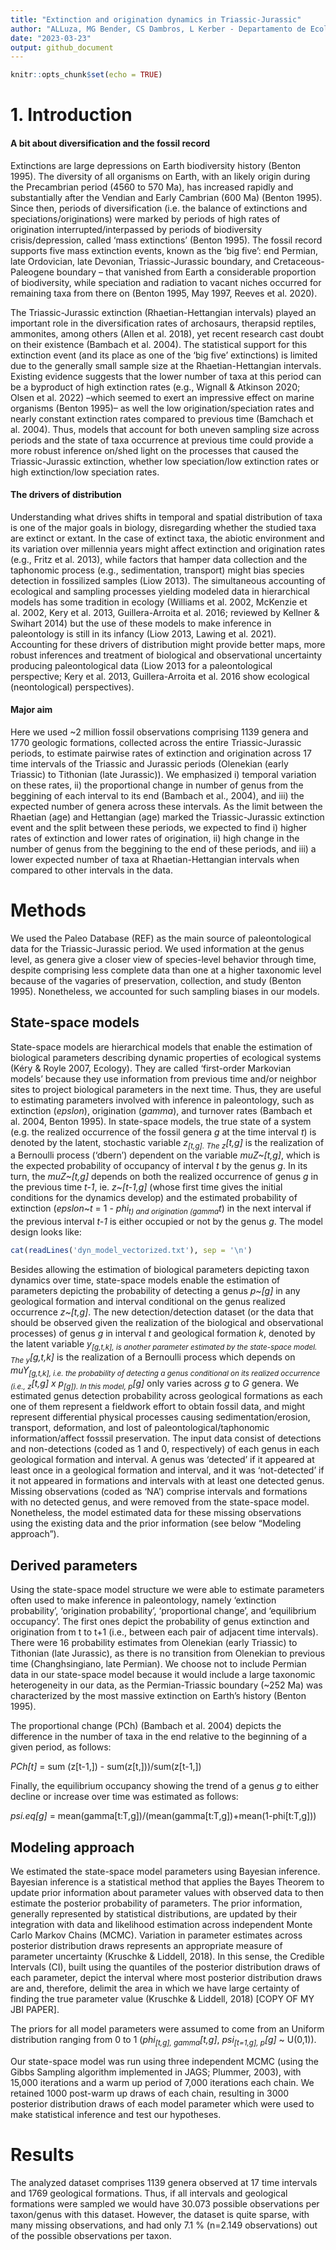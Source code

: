 ```yaml
---
title: "Extinction and origination dynamics in Triassic-Jurassic"
author: "ALLuza, MG Bender, CS Dambros, L Kerber - Departamento de Ecologia e Evolução, Universidade Federal de Santa Maria"
date: "2023-03-23"
output: github_document
---
```


<!-- README.md is generated from README.Rmd. Please edit that file -->

<!-- badges: start -->
<!-- badges: end -->

```r
knitr::opts_chunk$set(echo = TRUE)
```


# 1. Introduction

#### A bit about diversification and the fossil record
Extinctions are large depressions on Earth biodiversity history (Benton 1995). The diversity of all organisms on Earth, with an likely origin during the Precambrian period (4560 to 570 Ma), has increased rapidly and substantially after the Vendian and Early Cambrian (600 Ma) (Benton 1995). Since then, periods of diversification (i.e. the balance of extinctions and speciations/originations) were marked by periods of high rates of origination interrupted/interpassed by periods of biodiversity crisis/depression, called 'mass extinctions' (Benton 1995). The fossil record supports five mass extinction events, known as the 'big five': end Permian, late Ordovician, late Devonian, Triassic-Jurassic boundary, and Cretaceous-Paleogene boundary -- that  vanished from Earth a considerable proportion of biodiversity, while speciation and radiation to vacant niches occurred for remaining taxa from there on (Benton 1995, May 1997, Reeves et al. 2020).
  
The Triassic-Jurassic extinction (Rhaetian-Hettangian intervals) played an important role in the diversification rates of archosaurs, therapsid reptiles, ammonites, among others (Allen et al. 2018), yet recent research cast doubt on their existence (Bambach et al. 2004). The statistical support for this extinction event (and its place as one of the 'big five' extinctions) is limited due to the generally small sample size at the Rhaetian-Hettangian intervals. Existing evidence suggests that the lower number of taxa at this period can be a byproduct of high extinction rates (e.g., Wignall & Atkinson 2020; Olsen et al. 2022) --which seemed to exert an impressive effect on marine organisms (Benton 1995)-- as well the low origination/speciation rates and nearly constant extinction rates compared to previous time (Bamchach et al. 2004). Thus, models that account for both uneven sampling size across periods and the state of taxa occurrence at previous time could provide a more robust inference on/shed light on the processes that caused the Triassic-Jurassic extinction, whether low speciation/low extinction rates or high extinction/low speciation rates.
    
#### The drivers of distribution
Understanding what drives shifts in temporal and spatial distribution of taxa is one of the major goals in biology, disregarding whether the studied taxa are extinct or extant. In the case of extinct taxa, the abiotic environment and its variation over millennia years might affect extinction and origination rates (e.g., Fritz et al. 2013), while factors that hamper data collection and the taphonomic process (e.g., sedimentation, transport) might bias species detection in fossilized samples (Liow 2013). The simultaneous accounting of ecological and sampling processes yielding modeled data in hierarchical models has some tradition in ecology (Williams et al. 2002, McKenzie et al. 2002, Kery et al. 2013, Guillera-Arroita et al. 2016; reviewed by Kellner & Swihart 2014) but the use of these models to make inference in paleontology is still in its infancy (Liow 2013, Lawing et al. 2021). Accounting for these drivers of distribution might provide better maps, more robust inferences and treatment of biological and observational uncertainty producing paleontological data (Liow 2013 for a paleontological perspective; Kery et al. 2013, Guillera-Arroita et al. 2016 show ecological (neontological) perspectives).
    
#### Major aim
Here we used ~2 million fossil observations comprising 1139 genera and 1770 geologic formations, collected across the entire Triassic-Jurassic periods, to estimate pairwise rates of extinction and origination across 17 time intervals of the Triassic and Jurassic periods (Olenekian (early Triassic) to Tithonian (late Jurassic)). We emphasized i) temporal variation on these rates, ii) the proportional change in number of genus from the beggining of each interval to its end (Bambach et al., 2004), and iii) the expected number of genera across these intervals. As the limit between the Rhaetian (age) and Hettangian (age) marked the Triassic-Jurassic extinction event and the split between these periods, we expected to find i) higher rates of extinction and lower rates of origination, ii) high change in the number of genus from the beggining to the end of these periods, and iii) a lower expected number of taxa at Rhaetian-Hettangian intervals when compared to other intervals in the data.    


# Methods
We used the Paleo Database (REF) as the main source of paleontological data for the Triassic-Jurassic period. We used information at the genus level, as genera give a closer view of species-level behavior through time, despite comprising less complete data than one at a higher taxonomic level because of the vagaries of preservation, collection, and study (Benton 1995). Nonetheless, we accounted for such sampling biases in our models.

## State-space models

State-space models are hierarchical models that enable the estimation of biological parameters describing dynamic properties of ecological systems (Kéry & Royle 2007, Ecology). They are called 'first-order Markovian models' because they use information from previous time and/or neighbor sites to project biological parameters in the next time. Thus, they are useful to estimating parameters involved with inference in paleontology, such as extinction (*epslon*), origination (*gamma*), and turnover rates (Bambach et al. 2004, Benton 1995). In state-space models, the true state of a system (e.g. the realized occurrence of the fossil genera *g* at the time interval *t*) is denoted by the latent, stochastic variable *z~[t,g]*.  The *z~[t,g]* is the realization of a Bernoulli process ('dbern') dependent on the variable *muZ~[t,g]*, which is the expected probability of occupancy of interval *t* by the genus *g*. In its turn, the *muZ~[t,g]* depends on both the realized occurrence of genus *g* in the previous time *t-1*, ie. *z~[t-1,g]* (whose first time gives the initial conditions for the dynamics develop) and the estimated probability of extinction (*epslon~t* = 1 - *phi~t*) and origination (*gamma~t*) in the next interval if the previous interval *t-1* is either occupied or not by the genus *g*. The model design looks like:


```r
cat(readLines('dyn_model_vectorized.txt'), sep = '\n')
``` 


Besides allowing the estimation of biological parameters depicting taxon dynamics over time, state-space models enable the estimation of parameters depicting the probability of detecting a genus *p~[g]* in any geological formation and interval conditional on the genus realized occurrence *z~[t,g]*. The new detection/detection dataset (or the data that should be observed given the realization of the biological and observational processes) of genus *g* in interval *t* and geological formation *k*, denoted by the latent variable *y~[g,t,k]*, is another parameter estimated by the state-space model. The  *y~[g,t,k]* is the realization of a Bernoulli process which depends on *muY~[g,t,k]*, i.e. the probability of detecting a genus conditional on its realized occurrence (i.e., *z~[t,g] x p~[g]*). In this model, *p~[g]* only varies across *g* to *G* genera. We estimated genus detection probability across geological formations as each one of them represent a fieldwork effort to obtain fossil data, and might represent differential physical processes causing sedimentation/erosion, transport, deformation, and lost of paleontological/taphonomic information/affect fosssil preservation.
The input data consist of detections and non-detections (coded as 1 and 0, respectively) of each genus in each geological formation and interval. A genus was 'detected' if it appeared at least once in a geological formation and interval, and it was 'not-detected' if it not appeared in formations and intervals with at least one detected genus. Missing observations (coded as 'NA') comprise intervals and formations with no detected genus, and were removed from the state-space model. Nonetheless, the model estimated data for these missing observations using the existing data and the prior information (see below "Modeling approach").

## Derived parameters
Using the state-space model structure we were able to estimate parameters often used to make inference in paleontology, namely 'extinction probability', 'origination probability', 'proportional change', and 'equilibrium occupancy'. The first ones depict the probability of genus extinction and origination from t to t+1 (i.e., between each pair of adjacent time intervals). There were 16 probability estimates from Olenekian (early Triassic) to Tithonian (late Jurassic), as there is no transition from Olenekian to previous time (Changhsingiano, late Permian). We choose not to include Permian data in our state-space model because it would include a large taxonomic heterogeneity in our data, as the Permian-Triassic boundary (~252 Ma) was characterized by the most massive extinction on Earth's history (Benton 1995).

The proportional change (PCh) (Bambach et al. 2004) depicts the difference in the number of taxa in the end relative to the beginning of a given period, as follows:

*PCh[t]* = sum (z[t-1,]) - sum(z[t,]))/sum(z[t-1,])

Finally, the equilibrium occupancy showing the trend of a genus *g* to either decline or increase over time was estimated as follows:

*psi.eq[g]* = mean(gamma[t:T,g])/(mean(gamma[t:T,g])+mean(1-phi[t:T,g]))



## Modeling approach

We estimated the state-space model parameters using Bayesian inference. Bayesian inference is a statistical method that applies the Bayes Theorem to update prior information about parameter values with observed data to then estimate the posterior probability of parameters. The prior information, generally represented by statistical distributions, are updated by their integration with data and likelihood estimation across independent Monte Carlo Markov Chains (MCMC). Variation in parameter estimates across posterior distribution draws represents an appropriate measure of parameter uncertainty (Kruschke & Liddell, 2018). In this sense, the Credible Intervals (CI), built using the quantiles of the posterior distribution draws of each parameter, depict the interval where most posterior distribution draws are and, therefore, delimit the area in which we have large certainty of finding the true parameter value (Kruschke & Liddell, 2018) [COPY OF MY JBI PAPER].

The priors for all model parameters were assumed to come from an Uniform distribution ranging from 0 to 1 (*phi~[t,g]*, *gamma~[t,g]*, *psi~[t=1,g]*, *p~[g]* ~ U(0,1)).

Our state-space model was run using three independent MCMC (using the Gibbs Sampling algorithm implemented in JAGS; Plummer, 2003), with 15,000 iterations and a warm up period of 7,000 iterations each chain. We retained 1000 post-warm up draws of each chain, resulting in 3000 posterior distribution draws of each model parameter which were used to make statistical inference and test our hypotheses.

# Results
The analyzed dataset comprises 1139 genera observed at 17 time intervals and 1769 geological formations. Thus, if all intervals and geological formations were sampled we would have 30.073 possible observations per taxon/genus with this dataset. However, the dataset is quite sparse, with many missing observations, and had only 7.1 % (n=2.149 observations) out of the possible observations per taxon. 




